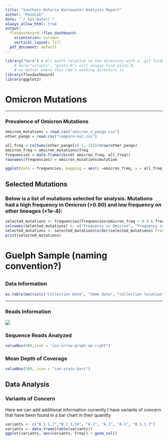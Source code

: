 ---
title: "Southern Ontario Wastewater Analysis Report"
author: "PoonLab"
date: "`r Sys.Date()`"
always_allow_html: true
output: 
  flexdashboard::flex_dashboard:
    orientation: columns
    vertical_layout: fill
  pdf_document: default
---

```{r setup, include=FALSE}
library("here") # All paths relative to the directory with a .git folder
    # here("scripts", "plots.R") will always find plots.R,
    # no matter where this rmd's working directory is
library(flexdashboard)
library(ggplot2)
```


<!-- ## Sourcing existing lineages -->

<!-- ```{r sourceascript, eval=FALSE} -->
<!-- source(here("scripts", "plot.R")) # won't run - files don't exist on my machine -->
<!-- ``` -->


Omicron Mutations
==========



-----------------------------------------------------

### Prevalence of Omicron Mutations

```{r, echo = FALSE}
omicron_mutations = read.csv("omicron_v_pango.csv")
other_pango = read.csv("compare-out.csv")

all_freq = colSums(other_pango[c(-1,-2)])/nrow(other_pango)
omicron_freq = omicron_mutations$freq
frequencies = data.frame(cbind( omicron_freq, all_freq))
rownames(frequencies) = omicron_mutations$mutation

ggplot(data = frequencies, mapping = aes(x =omicron_freq, y = all_freq, label = rownames(frequencies))) + geom_point() + scale_x_log10() + scale_y_log10() + xlab("Frequency in Omicron") + ylab("Frequency in All") 
```


Selected Mutations
--------------------------------------------------------

### Below is a list of mutations selected for analysis. Mutations had a high frequency in Omicron (>0.90) and low frequency on other lineages (<1e-4):

```{r, echo=FALSE}
selected_mutations <- frequencies[frequencies$omicron_freq > 0.9 & frequencies$all_freq < 1e-3,]
colnames(selected_mutations) <- c("Frequency in Omicron", "Frequency in All")
selected_mutations <- selected_mutations[order(selected_mutations$`Frequency in Omicron`, decreasing = T),]
print(selected_mutations)
```






Guelph Sample (naming convention?)
==========


{data-width=250}
--------------------------------------------------

### Data Information

```{r, echo=FALSE}
as.table(matrix(c("Collection Date", "SOme date", "collection location", "some location"), ncol = 2, byrow = T))
```




--------------------------------------------------

### Reads Information



![](sequence_reads_image.png)


### Sequence Reads Analyzed
```{r, echo=FALSE}
valueBox(400,icon = "ion-arrow-graph-up-right")
```


### Mean Depth of Coverage

```{r, echo=FALSE}
valueBox(500, icon = "ion-stats-bars")
```



Data Analysis
--------------------------------------------------

### Variants of Concern


Here we can add additional information currently I have variants of concern that have been found in a bar chart in their quantity

```{r, echo=FALSE}
variants <- c("B.1.1.7","B.1.1.59", "A.1", "A.1", "A.1", "B.1.1.7")
variants <- data.frame(table(variants))
ggplot(variants, aes(variants, Freq)) + geom_col()
```


